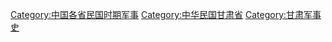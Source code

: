 [[Category:中国各省民国时期军事|Category:中国各省民国时期军事]]
[[Category:中华民国甘肃省|Category:中华民国甘肃省]]
[[Category:甘肃军事史|Category:甘肃军事史]]